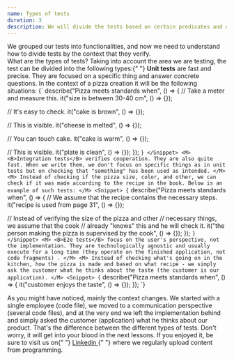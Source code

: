 ```yaml
---
name: Types of tests
duration: 3
description: We will divide the tests based on certain predicates and determine what types of tests exists.
---
```


<Prelude>
  <M>
    We grouped our tests into functionalities, and now we need to understand how
    to divide tests by the context that they verify.
  </M>
</Prelude>

<Section>
  <XL>What are the types of tests?</XL>
  <M>
    Taking into account the area we are testing, the test can be divided into
    the following types:{" "}
  </M>
  <List items="Unit tests, Integration tests, E2e tests" />
  <M>
    <B>Unit tests</B> are fast and precise. They are focused on a specific thing
    and answer concrete questions.
  </M>
  <M>In the context of a pizza creation it will be the following situations:</M>
  <Snippet>
    {`
describe("Pizza meets standards when", () => {
  // Take a meter and measure this.
  it("size is between 30-40 cm", () => {});
 
  // It's easy to check.
  it("cake is brown", () => {});
 
  // This is visible.
  it("cheese is melted", () => {});
   
  // You can touch cake.
  it("cake is warm", () => {});
   
  // This is visible.
  it("plate is clean", () => {});
});
    `}
  </Snippet>
  <M>
    <B>Integration tests</B> verifies cooperation. They are also quite fast.
    When we write them, we don't focus on specific things as in unit tests but
    on checking that "something" has been used as intended.
  </M>
  <M>
    Instead of checking if the pizza size, color, and other, we can check if it
    was made according to the recipe in the book. Below is an example of such
    tests:
  </M>
  <Snippet>
    {`
describe("Pizza meets standards when", () => {
  // We assume that the recipe contains the necessary steps.
  it("recipe is used from page 31", () => {});
  
  // Instead of verifying the size of the pizza and other 
  // necessary things, we assume that the cook 
  // already "knows" this and he will check it.
  it("the person making the pizza is supervised by the cook", () => {});
});
    `}
  </Snippet>
  <M>
    <B>E2e tests</B> focus on the user's perspective, not the implementation.
    They are technologically agnostic and usually execute for a long time (they
    operate on the finished application, not code fragments) .
  </M>
  <M>
    Instead of checking what's going on in the kitchen, how the pizza is made
    and based on what recipe - we simply ask the customer what he thinks about
    the taste (the customer is our application).
  </M>
  <Snippet>
    {`
describe("Pizza meets standards when", () => {
  it("customer enjoys the taste", () => {});
});
    `}
  </Snippet>
</Section>

<Summary>
  <M>
    As you might have noticed, mainly the context changes. We started with a
    single employee (code file), we moved to a communication perspective
    (several code files), and at the very end we left the implementation behind
    and simply asked the customer (application) what he thinks about our
    product.
  </M>
  <M>
    That's the difference between the different types of tests. Don't worry, it
    will get into your blood in the next lessons.
  </M>
  <M>
    If you enjoyed it, be sure to visit us on{" "}
    <A href="https://www.linkedin.com/in/adrian-po%C5%82ubi%C5%84ski-281ab2172/" outside>
      Linkedin
    </A>{" "}
    where we regularly upload content from programming.
  </M>
</Summary>
